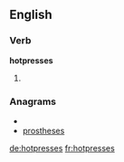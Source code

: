 ==English==

===Verb===
'''hotpresses'''

# {{third-person singular of|hotpress}}

===Anagrams===
* {{alphagram|eehoprssst}}
* [[prostheses#English|prostheses]]

[[de:hotpresses]]
[[fr:hotpresses]]